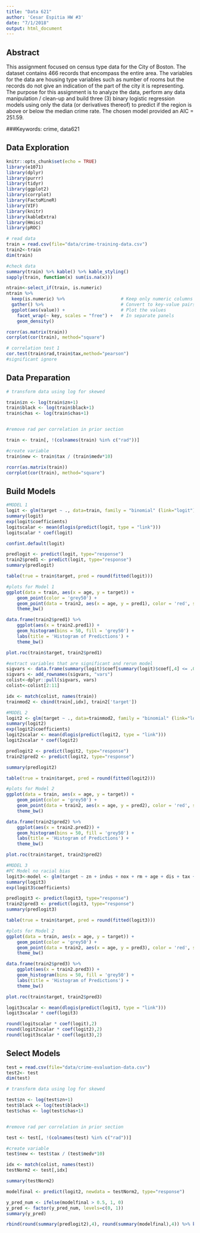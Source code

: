 ```yaml
---
title: "Data 621"
author: 'Cesar Espitia HW #3'
date: "7/1/2018"
output: html_document
---
```


## Abstract
This assignment focused on census type data for the City of Boston.  The dataset contains 466 records that encompass the entire area.  The variables for the data are housing type variables such as number of rooms but the records do not give an indication of the part of the city it is representing.  The purpose for this assignment is to analyze the data, perform any data manipulation / clean-up and build three (3) binary logistic regression models using only the data (or derivatives thereof) to predict if the region is above or below the median crime rate.  The chosen model provided an AIC = 251.59.

###Keywords:  crime, data621



## Data Exploration


```r
knitr::opts_chunk$set(echo = TRUE)
library(e1071)
library(dplyr)
library(purrr)
library(tidyr)
library(ggplot2)
library(corrplot)
library(FactoMineR)
library(VIF)
library(knitr)
library(kableExtra)
library(Hmisc)
library(pROC)

# read data
train = read.csv(file="data/crime-training-data.csv")
train2<-train
dim(train)

#check data
summary(train) %>% kable() %>% kable_styling()
sapply(train, function(x) sum(is.na(x)))

ntrain<-select_if(train, is.numeric)
ntrain %>%
  keep(is.numeric) %>%                     # Keep only numeric columns
  gather() %>%                             # Convert to key-value pairs
  ggplot(aes(value)) +                     # Plot the values
    facet_wrap(~ key, scales = "free") +   # In separate panels
    geom_density()  

rcorr(as.matrix(train))
corrplot(cor(train), method="square")

# correlation test 1
cor.test(train$rad,train$tax,method="pearson")
#significant ignore


```

## Data Preparation

```r
# transform data using log for skewed

train$zn <- log(train$zn+1)
train$black <- log(train$black+1)
train$chas <- log(train$chas+1)


#remove rad per correlation in prior section

train <- train[, !(colnames(train) %in% c("rad"))]

#create variable
train$new <- train$tax / (train$medv*10)

rcorr(as.matrix(train))
corrplot(cor(train), method="square")

```




## Build Models
```r

#MODEL 1
logit <- glm(target ~ ., data=train, family = "binomial" (link="logit"))
summary(logit)
exp(logit$coefficients)
logitscalar <- mean(dlogis(predict(logit, type = "link")))
logitscalar * coef(logit)

confint.default(logit)

predlogit <- predict(logit, type="response")
train2$pred1 <- predict(logit, type="response")
summary(predlogit)

table(true = train$target, pred = round(fitted(logit)))

#plots for Model 1
ggplot(data = train, aes(x = age, y = target)) + 
    geom_point(color = 'grey50') + 
    geom_point(data = train2, aes(x = age, y = pred1), color = 'red', size = 0.3) + 
    theme_bw()

data.frame(train2$pred1) %>%
    ggplot(aes(x = train2.pred1)) + 
    geom_histogram(bins = 50, fill = 'grey50') +
    labs(title = 'Histogram of Predictions') +
    theme_bw()

plot.roc(train$target, train2$pred1)

#extract variables that are significant and rerun model
sigvars <- data.frame(summary(logit)$coef[summary(logit)$coef[,4] <= .05, 4])
sigvars <- add_rownames(sigvars, "vars")
colist<-dplyr::pull(sigvars, vars)
colist<-colist[2:11]

idx <- match(colist, names(train))
trainmod2 <- cbind(train[,idx], train2['target'])

#MODEL 2
logit2 <- glm(target ~ ., data=trainmod2, family = "binomial" (link="logit"))
summary(logit2)
exp(logit2$coefficients)
logit2scalar <- mean(dlogis(predict(logit2, type = "link")))
logit2scalar * coef(logit2)

predlogit2 <- predict(logit2, type="response")
train2$pred2 <- predict(logit2, type="response")

summary(predlogit2)

table(true = train$target, pred = round(fitted(logit2)))

#plots for Model 2
ggplot(data = train, aes(x = age, y = target)) + 
    geom_point(color = 'grey50') + 
    geom_point(data = train2, aes(x = age, y = pred2), color = 'red', size = 0.3) + 
    theme_bw()

data.frame(train2$pred2) %>%
    ggplot(aes(x = train2.pred2)) + 
    geom_histogram(bins = 50, fill = 'grey50') +
    labs(title = 'Histogram of Predictions') +
    theme_bw()

plot.roc(train$target, train2$pred2)

#MODEL 3
#PC Model no racial bias
logit3<-model <- glm(target ~ zn + indus + nox + rm + age + dis + tax + ptratio + medv + new, data=train, family = "binomial" (link="logit"))
summary(logit3)
exp(logit3$coefficients)

predlogit3 <- predict(logit3, type="response")
train2$pred3 <- predict(logit3, type="response")
summary(predlogit3)

table(true = train$target, pred = round(fitted(logit3)))

#plots for Model 2
ggplot(data = train, aes(x = age, y = target)) + 
    geom_point(color = 'grey50') + 
    geom_point(data = train2, aes(x = age, y = pred3), color = 'red', size = 0.3) + 
    theme_bw()

data.frame(train2$pred3) %>%
    ggplot(aes(x = train2.pred3)) + 
    geom_histogram(bins = 50, fill = 'grey50') +
    labs(title = 'Histogram of Predictions') +
    theme_bw()

plot.roc(train$target, train2$pred3)

logit3scalar <- mean(dlogis(predict(logit3, type = "link")))
logit3scalar * coef(logit3)

round(logitscalar * coef(logit),2)
round(logit2scalar * coef(logit2),2)
round(logit3scalar * coef(logit3),2)
```


## Select Models
```r


test = read.csv(file="data/crime-evaluation-data.csv")
test2<- test
dim(test)

# transform data using log for skewed

test$zn <- log(test$zn+1)
test$black <- log(test$black+1)
test$chas <- log(test$chas+1)


#remove rad per correlation in prior section

test <- test[, !(colnames(test) %in% c("rad"))]

#create variable
test$new <- test$tax / (test$medv*10)

idx <- match(colist, names(test))
testNorm2 <- test[,idx]

summary(testNorm2)

modelfinal <- predict(logit2, newdata = testNorm2, type="response")

y_pred_num <- ifelse(modelfinal > 0.5, 1, 0)
y_pred <- factor(y_pred_num, levels=c(0, 1))
summary(y_pred)

rbind(round(summary(predlogit2),4), round(summary(modelfinal),4)) %>% kable()

```

